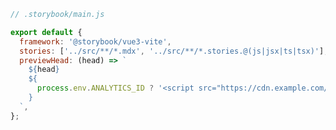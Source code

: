 ```js
// .storybook/main.js

export default {
  framework: '@storybook/vue3-vite',
  stories: ['../src/**/*.mdx', '../src/**/*.stories.@(js|jsx|ts|tsx)'],
  previewHead: (head) => `
    ${head}
    ${
      process.env.ANALYTICS_ID ? '<script src="https://cdn.example.com/analytics.js"></script>' : ''
    }
  `,
};
```
